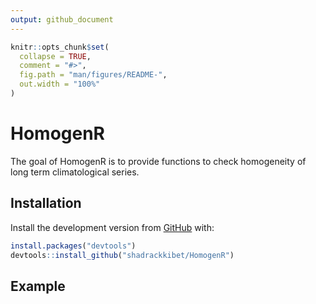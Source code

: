 ```yaml
---
output: github_document
---
```


<!-- README.md is generated from README.Rmd. Please edit that file -->

```r
knitr::opts_chunk$set(
  collapse = TRUE,
  comment = "#>",
  fig.path = "man/figures/README-",
  out.width = "100%"
)
```

# HomogenR

<!-- badges: start -->
<!-- badges: end -->

The goal of HomogenR is to provide functions to check homogeneity of long term climatological series.

## Installation

Install the development version from [GitHub](https://github.com/shadrackkibet/HomogenR) with:

``` r
install.packages("devtools")
devtools::install_github("shadrackkibet/HomogenR")
```
## Example
